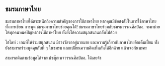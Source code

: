 
## ชมรมภาษาไทย

ชมรมภาษาไทยได้ตระหนักถึงความสำคัญของการใช้ภาษาไทย
หากคุณมีข้อสงสัยในการใช้ภาษาไทย ทั้งการเขียน การพูด
ชมรมภาษาไทยช่วยคุณได้! ชมรมภาษาไทยร่วมกับชมรมวรรณศิลป์ตอ.
จะมาช่วยให้ทุกคนหมดปัญหาการใช้ภาษาไทย ทั้งยังได้ความสนุกสนานกลับไปด้วย

ไฮไลท์ : เกมที่ให้ร่วมสนุกสนาน มีรางวัลรออยู่มากมาย
และความรู้เกี่ยวกับภาษาไทยอีกเต็มเปี่ยม ทั้งยังสามารถร่วมพูดคุยกับพี่ ๆ
ในชมรม แลกเปลี่ยนความคิดเห็นกันได้อีกด้วย แล้วเจอกันนะคะ

สามารถติดตามข้อมูลได้จากเฟซบุ๊กเพจวรรณศิลป์ตอ. ได้เลยจ้า

